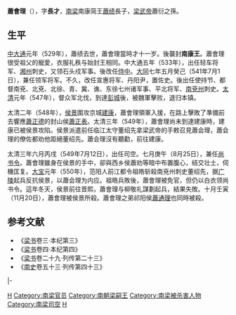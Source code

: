 '''蕭會理'''（{{bd|519年||550年|11月20日|catIdx=X}}），字'''長才'''，[[南梁|南梁]]南康简王[[蕭绩|蕭绩]]長子，[[梁武帝|梁武帝]]蕭衍之孫。

==生平==
[[中大通|中大通]]元年（529年），蕭绩去世，蕭會理當時才十一岁。後襲封'''南康王'''。蕭會理很受祖父的寵愛，衣服礼秩与始封王相同。中大通五年（533年），出任轻车将军、[[湘州|湘州]]刺史，又领石头戍军事。後改任[[侍中|侍中]]。[[大同_(南梁)|大同]]七年五月癸己（541年7月1日），兼任领军将军。不久，改任宣惠将军、丹阳尹，置佐史。後出任使持节、都督南兗、北兗、北徐、青、冀、谯、东徐七州诸军事、平北将军、[[南兗州|南兗州]]刺史。[[太清|太清]]元年（547年），督众军北伐，到達[[彭城|彭城]]後，被魏軍擊败，退归本镇。

太清二年（548年），[[侯景|侯景]]圍攻京城[[建康|建康]]，蕭會理領軍入援，在路上擊敗了準備前去響應[[蕭正德|蕭正德]]的封山侯[[蕭正表|蕭正表]]。太清三年（549年），蕭會理尚未到達建康時，建康已被侯景攻陷。侯景派遣前任临江太守董绍先拿梁武帝的手敕召見蕭会理，蕭会理的僚佐都劝他距絕董绍先。蕭会理沒有聽勸，前往建康。

太清三年六月丙戌（549年7月12日），出任司空。七月庚午（8月25日），兼任[[尚书令|尚书令]]。蕭會理雖身在侯景的手中，卻與西乡侯蕭劝等暗中布置腹心，结交壮士，伺機匡复。[[大宝_(南梁)|大宝]]元年（550年），范阳人前江都令祖皓斩殺南兗州刺史董绍先，据[[广陵|广陵]]起兵反抗侯景，以蕭会理为内应。祖皓兵敗後，蕭會理被免官，但仍以白衣领尚书令。這年冬天，侯景前往晋熙，蕭會理与柳敬礼謀劃起兵，結果失敗。十月壬寅（11月20日），蕭會理被侯景所殺。蕭會理之弟祁阳侯[[蕭通理|蕭通理]]也同時被殺。

==参考文献 ==
<div class="references-small">  
*《[[梁书|梁书]]卷三·本纪第三》
*《[[梁书|梁书]]卷四·本纪第四》
*《[[梁书|梁书]]卷二十九·列传第二十三》
*《[[南史|南史]]卷五十三·列传第四十三》

{{start box}}
{{s-gov}}
|-
{{s-before|[[蕭綸|蕭綸]]}}
{{s-title|[[南梁|南梁]][[司空|司空]]|549年－550年}}
{{s-after|[[蕭恪|蕭恪]]}}
{{end box}}

[[Category:南梁宗室|H]]
[[Category:南梁官员|Category:南梁官员]]
[[Category:南朝梁嗣王|Category:南朝梁嗣王]]
[[Category:南梁被杀害人物|Category:南梁被杀害人物]]
[[Category:南梁司空|Category:南梁司空]]
[[Category:蘭陵蕭氏|H]]